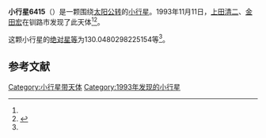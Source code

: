 {{Infobox planet
| bgcolour = #FFFFC0
| name = 6415
| symbol = 
| image = 
| caption = 
| discovery = yes
| discovery_ref = 
| discoverer = [[上田清二|上田清二]]、[[金田宏|金田宏]]
| discovery_site = [[钏路市|钏路市]] 
| discovered = 1993年11月11日
| designations = yes
| mp_name = 
| named_after = 
| alt_names = 1993 VR3/ 1978 EJ1 / 1987 SC25 / 1987 UN7 / 1989 AW2 / 1992 OC7
| mp_category = [[主带小行星|主带小行星]]
| orbit_ref = <ref name="a">[http://ssd.jpl.nasa.gov/sbdb.cgi?sstr=6415 6415] {{Wayback|url=http://ssd.jpl.nasa.gov/sbdb.cgi?sstr=6415 |date=20110610035445 }}，小行星數據庫瀏覽器（JPL Small-Body Database Browser）－[[美国国家航空航天局|美国国家航空航天局]]喷气推进实验室</ref>
| epoch = 2456400.5 (2013年4月18日更新)
| aphelion = {{convert|3.588515201906527|AU|km|3|abbr=on|lk=out}}
| perihelion = {{convert|2.711174882487225|AU|km|3|abbr=on}}
| semimajor = {{convert|3.149845042196876|AU|km|3|abbr=on}}
| eccentricity = 0.139267219
| period = 2041.88938 [[日|日]]<br />5.59[[儒略年|儒略年]]
| avg_speed = 
| inclination = 4.083331911164951
| asc_node = 311.4925608412439
| mean_anomaly = 
| arg_peri = 130.0480298225154
| satellites = 
| physical_characteristics = yes
| dimensions = 
| mass = 
| density = 
| surface_grav = 
| escape_velocity = 
| sidereal_day = 
| axial_tilt = 
| pole_ecliptic_lat = 
| pole_ecliptic_lon = 
| albedo = 
| temperatures= 
| temp_name1 = 
| mean_temp_1 = 
| max_temp_1 = 
| temp_name2 = 
| max_temp_2 = 
| spectral_type = 
| abs_magnitude = 130.0480298225154
}}

'''小行星6415'''（{{lang-en|6415}}）是一颗围绕[[太阳|太阳]][[公转|公转]]的[[小行星|小行星]]。1993年11月11日，[[上田清二|上田清二]]、[[金田宏|金田宏]]在钏路市发现了此天体<ref name="a" /><ref>{{cite news|title=小行星列表|url=http://cfa-www.harvard.edu/iau/lists/NumberedMPs.txt|accessdate=2013-07-08|newspaper=哈佛大学|archive-date=2008-05-17|archive-url=https://web.archive.org/web/20080517010638/http://cfa-www.harvard.edu/iau/lists/NumberedMPs.txt|dead-url=no}}</ref>。

这颗小行星的[[绝对星等|绝对星等]]为130.0480298225154等<ref name="a" />。

==参考文献==
{{reflist}}
{{Minor Planet Number|[[小行星6414|小行星6414]]|[[小行星6416|小行星6416]]}}

{{小天体}}

[[Category:小行星带天体|Category:小行星带天体]]
[[Category:1993年发现的小行星|Category:1993年发现的小行星]]

{{asteroid-stub}}